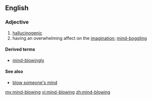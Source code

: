 ==English==

===Adjective===
{{en-adj|head=[[mind]]-[[blowing]]}}

# [[hallucinogenic]]
# having an overwhelming affect on the [[imagination]]; [[mind-boggling]]

====Derived terms====
* [[mind-blowingly]]

====See also====
* [[blow someone's mind]]

[[my:mind-blowing]]
[[vi:mind-blowing]]
[[zh:mind-blowing]]